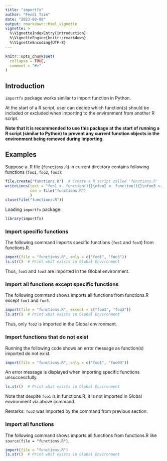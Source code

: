 ```yaml
---
title: "importfx"
author: "Fendi Tsim"
date: "2023-08-08"
output: rmarkdown::html_vignette
vignette: >
  %\VignetteIndexEntry{introduction}
  %\VignetteEngine{knitr::rmarkdown}
  %\VignetteEncoding{UTF-8}
---
```


```r
knitr::opts_chunk$set(
  collapse = TRUE,
  comment = "#>"
)
```

## **Introduction**

`importfx` package works similar to import function in Python.

At the start of a R script, user can decide which function(s) should be included or excluded when importing to the environment from another R script.

**Note that it is recommended to use this package at the start of running a R script (similar to Python) to prevent any current function objects in the environment being removed during importing.**

## **Examples**

Suppose a .R file (`functions.R`) in current directory contains following functions (`foo1`, `foo2`, `foo3`):

```r
file.create("functions.R")  # Create a R script called 'functions.R'
writeLines(text = "foo1 <- function(){}\nfoo2 <- function(){}\nfoo3 <- function(){}", 
           con = file("functions.R")
           )
close(file("functions.R"))
```

Loading `importfx` package:

```r
library(importfx)
```

### **Import specific functions**

The following command imports specific functions (`foo1` and `foo3`) from functions.R.

```r
import(file = "functions.R", only = c("foo1", "foo3"))
ls.str()  # Print what exists in Global Environment
```

Thus, `foo1` and `foo3` are imported in the Global environment.

### **Import all functions except specific functions**

The following command shows imports all functions from functions.R except `foo1` and `foo3`.

```r
import(file = "functions.R", except = c("foo1", "foo3"))
ls.str()  # Print what exists in Global Environment
```

Thus, only `foo2` is imported in the Global environment.

### **Import functions that do not exist**

Running the following code shows an error message as function(s) imported do not exist.

```r
import(file = "functions.R", only = c("foo1", "foo03"))
```

An error message is displayed when importing specific functions unsuccessfully.

```r
ls.str()  # Print what exists in Global Environment
```
Note that despite `foo1` is in functions.R, it is not imported in Global environment via above command.

Remarks: `foo2` was imported by the command from previous section. 

### **Import all functions**

The following command shows imports all functions from functions.R like `source(file = "functions.R")`.

```r
import(file = "functions.R")
ls.str()  # Print what exists in Global Environment
```
